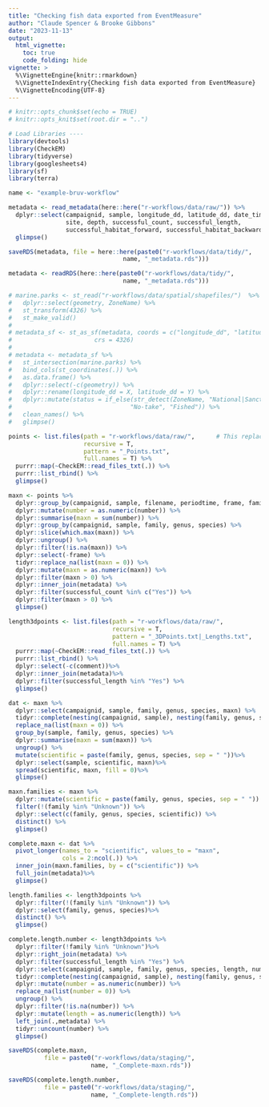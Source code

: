 ```yaml
---
title: "Checking fish data exported from EventMeasure"
author: "Claude Spencer & Brooke Gibbons"
date: "2023-11-13"
output:
  html_vignette:
    toc: true
    code_folding: hide
vignette: >
  %\VignetteEngine{knitr::rmarkdown}
  %\VignetteIndexEntry{Checking fish data exported from EventMeasure}
  %\VignetteEncoding{UTF-8}
---
```


```r
# knitr::opts_chunk$set(echo = TRUE)
# knitr::opts_knit$set(root.dir = "..")
```

```r
# Load Libraries ----
library(devtools)
library(CheckEM)
library(tidyverse)
library(googlesheets4)
library(sf)
library(terra)
```

```r
name <- "example-bruv-workflow"
```

```r
metadata <- read_metadata(here::here("r-workflows/data/raw/")) %>%
  dplyr::select(campaignid, sample, longitude_dd, latitude_dd, date_time, location,  # Review columns to align with GlobalArchive - plus make metadata match
                site, depth, successful_count, successful_length,
                successful_habitat_forward, successful_habitat_backward) %>%
  glimpse()
```

```r
saveRDS(metadata, file = here::here(paste0("r-workflows/data/tidy/",
                                name, "_metadata.rds")))
```

```r
metadata <- readRDS(here::here(paste0("r-workflows/data/tidy/",
                                name, "_metadata.rds")))
```

```r
# marine.parks <- st_read("r-workflows/data/spatial/shapefiles/")  %>% 
#   dplyr::select(geometry, ZoneName) %>%
#   st_transform(4326) %>%
#   st_make_valid()
# 
# metadata_sf <- st_as_sf(metadata, coords = c("longitude_dd", "latitude_dd"), 
#                       crs = 4326)
# 
# metadata <- metadata_sf %>%
#   st_intersection(marine.parks) %>%
#   bind_cols(st_coordinates(.)) %>%
#   as.data.frame() %>%
#   dplyr::select(-c(geometry)) %>%
#   dplyr::rename(longitude_dd = X, latitude_dd = Y) %>%
#   dplyr::mutate(status = if_else(str_detect(ZoneName, "National|Sanctuary"), 
#                                 "No-take", "Fished")) %>%
#   clean_names() %>%
#   glimpse()
```

```r
points <- list.files(path = "r-workflows/data/raw/",      # This replaces ga.list.files
                     recursive = T,
                     pattern = "_Points.txt",
                     full.names = T) %>%
  purrr::map(~CheckEM::read_files_txt(.)) %>% 
  purrr::list_rbind() %>%
  glimpse()
```

```r
maxn <- points %>% 
  dplyr::group_by(campaignid, sample, filename, periodtime, frame, family, genus, species) %>% 
  dplyr::mutate(number = as.numeric(number)) %>%
  dplyr::summarise(maxn = sum(number)) %>%
  dplyr::group_by(campaignid, sample, family, genus, species) %>%
  dplyr::slice(which.max(maxn)) %>%
  dplyr::ungroup() %>%
  dplyr::filter(!is.na(maxn)) %>%
  dplyr::select(-frame) %>%
  tidyr::replace_na(list(maxn = 0)) %>%
  dplyr::mutate(maxn = as.numeric(maxn)) %>%
  dplyr::filter(maxn > 0) %>%
  dplyr::inner_join(metadata) %>%
  dplyr::filter(successful_count %in% c("Yes")) %>% 
  dplyr::filter(maxn > 0) %>%
  glimpse()
```

```r
length3dpoints <- list.files(path = "r-workflows/data/raw/",
                             recursive = T,
                             pattern = "_3DPoints.txt|_Lengths.txt",
                             full.names = T) %>%
  purrr::map(~CheckEM::read_files_txt(.)) %>%
  purrr::list_rbind() %>%
  dplyr::select(-c(comment))%>% 
  dplyr::inner_join(metadata)%>%
  dplyr::filter(successful_length %in% "Yes") %>%
  glimpse()
```

```r
dat <- maxn %>%
  dplyr::select(campaignid, sample, family, genus, species, maxn) %>%
  tidyr::complete(nesting(campaignid, sample), nesting(family, genus, species)) %>%
  replace_na(list(maxn = 0)) %>%
  group_by(sample, family, genus, species) %>%
  dplyr::summarise(maxn = sum(maxn)) %>%
  ungroup() %>% 
  mutate(scientific = paste(family, genus, species, sep = " "))%>%
  dplyr::select(sample, scientific, maxn)%>%
  spread(scientific, maxn, fill = 0)%>%
  glimpse()
```

```r
maxn.families <- maxn %>%
  dplyr::mutate(scientific = paste(family, genus, species, sep = " ")) %>%
  filter(!(family %in% "Unknown")) %>%
  dplyr::select(c(family, genus, species, scientific)) %>%
  distinct() %>%
  glimpse()
```

```r
complete.maxn <- dat %>%
  pivot_longer(names_to = "scientific", values_to = "maxn",
               cols = 2:ncol(.)) %>%
  inner_join(maxn.families, by = c("scientific")) %>%
  full_join(metadata)%>%
  glimpse()
```

```r
length.families <- length3dpoints %>%
  dplyr::filter(!(family %in% "Unknown")) %>%
  dplyr::select(family, genus, species)%>%
  distinct() %>%
  glimpse()
```

```r
complete.length.number <- length3dpoints %>% 
  dplyr::filter(!family %in% "Unknown")%>%
  dplyr::right_join(metadata) %>%
  dplyr::filter(successful_length %in% "Yes") %>%
  dplyr::select(campaignid, sample, family, genus, species, length, number, range) %>%
  tidyr::complete(nesting(campaignid, sample), nesting(family, genus, species)) %>%
  dplyr::mutate(number = as.numeric(number)) %>%
  replace_na(list(number = 0)) %>%
  ungroup() %>%
  dplyr::filter(!is.na(number)) %>%
  dplyr::mutate(length = as.numeric(length)) %>%
  left_join(.,metadata) %>%
  tidyr::uncount(number) %>%
  glimpse()
```

```r
saveRDS(complete.maxn, 
          file = paste0("r-workflows/data/staging/",
                       name, "_Complete-maxn.rds"))

saveRDS(complete.length.number, 
          file = paste0("r-workflows/data/staging/",
                       name, "_Complete-length.rds"))
```